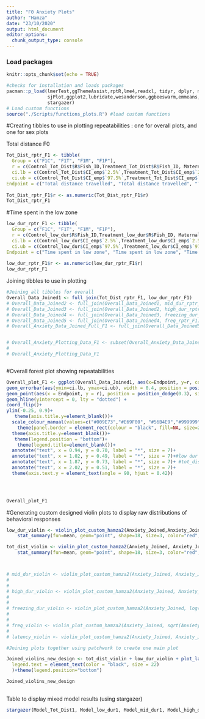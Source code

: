 ```yaml
---
title: "F0 Anxiety Plots"
author: "Hamza"
date: "23/10/2020"
output: html_document
editor_options: 
  chunk_output_type: console
---
```


### Load packages
```r
knitr::opts_chunk$set(echo = TRUE)

#checks for installation and loads packages
pacman::p_load(lmerTest,ggThemeAssist,rptR,lme4,readxl, tidyr, dplyr, magrittr, lubridate, stringr, purrr,
               sjPlot,ggplot2,lubridate,wesanderson,ggbeeswarm,emmeans,patchwork,viridis,nlme,Rmisc,ggpubr,
               stargazer)
# Load custom functions
source("./Scripts/functions_plots.R") #load custom functions
```


#Creating tibbles to use in plotting repeatabilities : one for overall plots, and one for sex plots

Total distance F0
```r
Tot_Dist_rptr_F1 <- tibble(
  Group = c("F1C", "F1T", "F1M", "F1P"),
  r = c(Control_Tot_Dist$R$Fish_ID,Treatment_Tot_Dist$R$Fish_ID, Maternal_Tot_Dist$R$Fish_ID, Paternal_Tot_Dist$R$Fish_ID),
  ci.lb = c(Control_Tot_Dist$CI_emp$`2.5%`,Treatment_Tot_Dist$CI_emp$`2.5%`,Maternal_Tot_Dist$CI_emp$`2.5%`,Paternal_Tot_Dist$CI_emp$`2.5%`),
  ci.ub = c(Control_Tot_Dist$CI_emp$`97.5%`,Treatment_Tot_Dist$CI_emp$`97.5%`, Maternal_Tot_Dist$CI_emp$`97.5%`,Paternal_Tot_Dist$CI_emp$`97.5%`),
Endpoint = c("Total distance travelled", "Total distance travelled", "Total distance travelled", "Total distance travelled"))
  
Tot_Dist_rptr_F1$r <- as.numeric(Tot_Dist_rptr_F1$r)
Tot_Dist_rptr_F1

```


#Time spent in the low zone 

```r
low_dur_rptr_F1 <- tibble(
  Group = c("F1C", "F1T", "F1M", "F1P"),
  r = c(Control_low_dur$R$Fish_ID,Treatment_low_dur$R$Fish_ID, Maternal_low_dur$R$Fish_ID, Paternal_low_dur$R$Fish_ID),
  ci.lb = c(Control_low_dur$CI_emp$`2.5%`,Treatment_low_dur$CI_emp$`2.5%`,Maternal_low_dur$CI_emp$`2.5%`,Paternal_low_dur$CI_emp$`2.5%`),
  ci.ub = c(Control_low_dur$CI_emp$`97.5%`,Treatment_low_dur$CI_emp$`97.5%`, Maternal_low_dur$CI_emp$`97.5%`,Paternal_low_dur$CI_emp$`97.5%`),
Endpoint = c("Time spent in low zone", "Time spent in low zone", "Time spent in low zone", "Time spent in low zone"))
  
low_dur_rptr_F1$r <- as.numeric(low_dur_rptr_F1$r)
low_dur_rptr_F1

```

<!-- Time spent in mid zone -->
<!-- ```{r, echo=FALSE} -->
<!-- mid_dur_rptr_F1 <- tibble( -->
<!--   Group = c("Control", "Treatment", "Maternal", "Paternal"), -->
<!--   r = c(Control_mid_dur$R$Fish_ID,Treatment_mid_dur$R$Fish_ID, Maternal_mid_dur$R$Fish_ID, Paternal_mid_dur$R$Fish_ID), -->
<!--   ci.lb = c(Control_mid_dur$CI_emp$`2.5%`,Treatment_mid_dur$CI_emp$`2.5%`,Maternal_mid_dur$CI_emp$`2.5%`,Paternal_mid_dur$CI_emp$`2.5%`), -->
<!--   ci.ub = c(Control_mid_dur$CI_emp$`97.5%`,Treatment_mid_dur$CI_emp$`97.5%`, Maternal_mid_dur$CI_emp$`97.5%`,Paternal_mid_dur$CI_emp$`97.5%`), -->
<!-- Endpoint = c("Mid Duration", "Mid Duration", "Mid Duration", "Mid Duration")) -->

<!-- mid_dur_rptr_F1$r <- as.numeric(mid_dur_rptr_F1$r) -->
<!-- mid_dur_rptr_F1 -->


<!-- ``` -->

<!-- Time spent in the high zone -->
<!-- ```{r, echo=FALSE} -->
<!-- high_dur_rptr_F1 <- tibble( -->
<!--   Group = c("Control", "Treatment", "Maternal", "Paternal"), -->
<!--   r = c(Control_high_dur$R$Fish_ID,Treatment_high_dur$R$Fish_ID, Maternal_high_dur$R$Fish_ID, Paternal_high_dur$R$Fish_ID), -->
<!--   ci.lb = c(Control_high_dur$CI_emp$`2.5%`,Treatment_high_dur$CI_emp$`2.5%`,Maternal_high_dur$CI_emp$`2.5%`,Paternal_high_dur$CI_emp$`2.5%`), -->
<!--   ci.ub = c(Control_high_dur$CI_emp$`97.5%`,Treatment_high_dur$CI_emp$`97.5%`, Maternal_high_dur$CI_emp$`97.5%`,Paternal_high_dur$CI_emp$`97.5%`), -->
<!-- Endpoint = c("High Duration", "High Duration", "High Duration", "High Duration")) -->

<!-- high_dur_rptr_F1$r <- as.numeric(high_dur_rptr_F1$r) -->
<!-- high_dur_rptr_F1 -->


<!-- ``` -->


<!-- Freezing duration -->
<!-- ```{r, echo=FALSE} -->
<!-- freezing_dur_rptr_F1 <- tibble( -->
<!--   Group = c("Control", "Treatment", "Maternal", "Paternal"), -->
<!--   r = c(Control_freezing_dur$R$Fish_ID,Treatment_freezing_dur$R$Fish_ID, Maternal_freezing_dur$R$Fish_ID, Paternal_freezing_dur$R$Fish_ID), -->
<!--   ci.lb = c(Control_freezing_dur$CI_emp$`2.5%`,Treatment_freezing_dur$CI_emp$`2.5%`,Maternal_freezing_dur$CI_emp$`2.5%`,Paternal_freezing_dur$CI_emp$`2.5%`), -->
<!--   ci.ub = c(Control_freezing_dur$CI_emp$`97.5%`,Treatment_freezing_dur$CI_emp$`97.5%`, Maternal_freezing_dur$CI_emp$`97.5%`,Paternal_freezing_dur$CI_emp$`97.5%`), -->
<!-- Endpoint = c("Freezing Duration", "Freezing Duration", "Freezing Duration", "Freezing Duration")) -->

<!-- freezing_dur_rptr_F1$r <- as.numeric(freezing_dur_rptr_F1$r) -->
<!-- freezing_dur_rptr_F1 -->

<!-- ``` -->

<!-- Entries into high zone -->
<!-- ```{r} -->
<!-- freq_rptr_F1 <- tibble( -->
<!--   Group = c("Control", "Treatment", "Maternal", "Paternal"), -->
<!--   r = c(Control_freq$R$Fish_ID,Treatment_freq$R$Fish_ID, Maternal_freq$R$Fish_ID, Paternal_freq$R$Fish_ID), -->
<!--   ci.lb = c(Control_freq$CI_emp$`2.5%`,Treatment_freq$CI_emp$`2.5%`,Maternal_freq$CI_emp$`2.5%`,Paternal_freq$CI_emp$`2.5%`), -->
<!--   ci.ub = c(Control_freq$CI_emp$`97.5%`,Treatment_freq$CI_emp$`97.5%`, Maternal_freq$CI_emp$`97.5%`,Paternal_freq$CI_emp$`97.5%`), -->
<!-- Endpoint = c("Entries into High Zone", "Entries into High Zone", "Entries into High Zone", "Entries into High Zone")) -->

<!-- freq_rptr_F1$r <- as.numeric(freq_rptr_F1$r) -->
<!-- freq_rptr_F1 -->


<!-- ``` -->


<!-- Latency to high -->
<!-- ```{r} -->
<!-- latency_rptr_F1 <- tibble( -->
<!--   Group = c("Control", "Treatment", "Maternal", "Paternal"), -->
<!--   r = c(Control_latency$R$Fish_ID,Treatment_latency$R$Fish_ID, Maternal_latency$R$Fish_ID, Paternal_latency$R$Fish_ID), -->
<!--   ci.lb = c(Control_latency$CI_emp$`2.5%`,Treatment_latency$CI_emp$`2.5%`,Maternal_latency$CI_emp$`2.5%`,Paternal_latency$CI_emp$`2.5%`), -->
<!--   ci.ub = c(Control_latency$CI_emp$`97.5%`,Treatment_latency$CI_emp$`97.5%`, Maternal_latency$CI_emp$`97.5%`,Paternal_latency$CI_emp$`97.5%`), -->
<!-- Endpoint = c("Latency to High Zone", "Latency to High Zone", "Latency to High Zone", "Latency to High Zone")) -->

<!-- latency_rptr_F1$r <- as.numeric(latency_rptr_F1$r) -->
<!-- latency_rptr_F1 -->

<!-- ``` -->

Joining tibbles to use in plotting 
```r

#Joining all tibbles for overall
Overall_Data_Joined1 <- full_join(Tot_Dist_rptr_F1, low_dur_rptr_F1)
# Overall_Data_Joined2 <- full_join(Overall_Data_Joined1, mid_dur_rptr_F1)
# Overall_Data_Joined3 <- full_join(Overall_Data_Joined2, high_dur_rptr_F1)
# Overall_Data_Joined4 <- full_join(Overall_Data_Joined3, freezing_dur_rptr_F1)
# Overall_Data_Joined5 <- full_join(Overall_Data_Joined4, freq_rptr_F1)
# Overall_Anxiety_Data_Joined_Full_F1 <- full_join(Overall_Data_Joined5, latency_rptr_F1)


# Overall_Anxiety_Plotting_Data_F1 <- subset(Overall_Anxiety_Data_Joined_Full_F1, Overall_Anxiety_Data_Joined_Full_F1$Group %in% c("Treatment","Control","Maternal", "Paternal"))
# 
# Overall_Anxiety_Plotting_Data_F1 



```

#Overall forest plot showing repeatabilities 
```r

Overall_plot_F1 <- ggplot(Overall_Data_Joined1, aes(x=Endpoint, y=r, colour=Group)) +
geom_errorbar(aes(ymin=ci.lb, ymax=ci.ub), width = 0.4, position = position_dodge(0.3), size=0.8) +
geom_point(aes(x = Endpoint, y = r), position = position_dodge(0.3), size=3)+
geom_hline(yintercept = 0, lty = "dotted") +
coord_flip()+
ylim(-0.25, 0.9)+
   theme(axis.title.y=element_blank())+
  scale_colour_manual(values=c("#009E73","#E69F00", "#56B4E9","#999999"))+
    theme(panel.border = element_rect(colour = "black", fill=NA, size=2),axis.ticks = element_line(size=2,color="black"),axis.ticks.length=unit(0.2,"cm"))+      font("xylab",size=15)+font("xy",size=15)+font("xy.text", size = 15) +
  theme(axis.title.y=element_blank())+
   theme(legend.position = "bottom")+
    theme(legend.title=element_blank())+
  annotate("text", x = 0.94, y = 0.70, label = "*", size = 7)+
  annotate("text", x = 1.02, y = 0.49, label = "*", size = 7)+#low dur
  annotate("text", x = 1.87, y = 0.73, label = "*", size = 7)+ #tot_dist
  annotate("text", x = 2.02, y = 0.51, label = "*", size = 7)+
  theme(axis.text.y = element_text(angle = 90, hjust = 0.42))

 


Overall_plot_F1

```

<!-- #Overall forest plot showing differences between males and female repeatabilities for behavioral parameters in control and treatment groups -->
<!-- ```{r} -->
<!-- Sex_New_plot <- -->
<!--   ggplot(Overall_Data_Joined_Final_sex_F1, -->
<!--          aes(x = Endpoint, y = r, colour = Condition)) + -->
<!--   geom_errorbar( -->
<!--     aes(ymin = ci.lb, ymax = ci.ub), -->
<!--     width = 0.4, -->
<!--     position = position_dodge(0.3), -->
<!--     size = 0.8 -->
<!--   ) + -->
<!--   geom_point(aes(x = Endpoint, y = r), -->
<!--              position = position_dodge(0.3), -->
<!--              size = 3) + -->
<!--   geom_hline(yintercept = 0, lty = "dotted") + -->
<!--   coord_flip() + -->
<!--   ylim(-0.4, 0.9) + -->
<!--   facet_grid( ~ Tank) + -->
<!--   theme(axis.title.y = element_blank()) + -->
<!--   scale_colour_manual(values=c("#74D055FF", "#1F968BFF","#440154FF", "39568CFF"))+ -->
<!--     theme_classic()+ -->
<!--   theme( -->
<!--     panel.border = element_rect( -->
<!--       colour = "black", -->
<!--       fill = NA, -->
<!--       size = 2 -->
<!--     ), -->
<!--     axis.ticks = element_line(size = 2, color = "black"), -->
<!--     axis.ticks.length = unit(0.2, "cm") -->
<!--   ) +      font("xylab", size = 15) + font("xy", size = 15) + font("xy.text", size = 15) + -->
<!--   theme(axis.title.y = element_blank()) + -->
<!--   theme(legend.position = "bottom") + -->
<!--   theme(legend.title = element_blank()) -->

<!-- Sex_New_plot -->


<!-- ``` -->

#Generating custom designed violin plots to display raw distributions of behavioral responses
```r


low_dur_violin <- violin_plot_custom_hamza2(Anxiety_Joined,Anxiety_Joined$low_dur,"B) Time spent in low zone", "Seconds")+theme(axis.text.x=element_blank(),axis.ticks = element_blank())+
    stat_summary(fun=mean, geom="point", shape=18, size=3, color="red", fill="red")

tot_dist_violin <- violin_plot_custom_hamza2(Anxiety_Joined, Anxiety_Joined$tot_dist, "A) Total distance travelled", "Distance (cm)")+theme(axis.text.x=element_blank(),axis.ticks = element_blank())+
    stat_summary(fun=mean, geom="point", shape=18, size=3, color="red", fill="red")



# mid_dur_violin <- violin_plot_custom_hamza2(Anxiety_Joined, Anxiety_Joined$mid_dur, "Time spent in mid zone", "Seconds")+theme(axis.text.x=element_blank(),axis.ticks = element_blank())
# 
# 
# high_dur_violin <- violin_plot_custom_hamza2(Anxiety_Joined, Anxiety_Joined$high_dur, "Time spent in high zone", "Seconds")+theme(axis.text.x=element_blank(),axis.ticks = element_blank())
# 
# 
# freezing_dur_violin <- violin_plot_custom_hamza2(Anxiety_Joined, log(Anxiety_Joined$freezing_dur+1), "Time spent freezing", "Seconds")+theme(axis.text.x=element_blank(),axis.ticks = element_blank())
# 
# 
# freq_violin <- violin_plot_custom_hamza2(Anxiety_Joined, sqrt(Anxiety_Joined$freq_high), "Frequency of visits to high zone", "Visits")+theme(axis.text.x=element_blank(),axis.ticks = element_blank())
# 
# latency_violin <- violin_plot_custom_hamza2(Anxiety_Joined, Anxiety_Joined$latency_high, "Latency to the high zone", "Seconds")+theme(axis.text.x=element_blank(),axis.ticks = element_blank())

#Joining plots together using patchwork to create one main plot

Joined_violins_new_design <- tot_dist_violin + low_dur_violin + plot_layout(ncol =1, nrow=2)+ theme(legend.position = c(1.5,0.4))+ theme(
  legend.text = element_text(color = "black", size = 22)
  )+theme(legend.position="bottom")

Joined_violins_new_design
  

```

<!-- #Obtaining individual means and plotting them (tank only) -->
<!-- ```{r} -->
<!-- #Total distance -->

<!-- individual_means_tot_dist_tank <- Anxiety_Joined %>% -->
<!--     group_by(Fish_ID, Group) %>% -->
<!--     dplyr::summarize(Mean = mean(tot_dist, na.rm=TRUE)) -->

<!-- individual_means_tot_dist_tank -->

<!-- indiv_tot_dist_tank <-ggplot(individual_means_tot_dist_tank, aes(Group, Mean, fill=Group)) +  -->
<!--    geom_violin(alpha = 0.1, draw_quantiles = c(0.25, 0.5, 0.75)) +  -->
<!--   geom_jitter(width = 0.2, height = 0, alpha = 0.2) + -->
<!--     theme_classic()+ -->
<!--   scale_fill_manual(values = wes_palette("FantasticFox1", n = 2))+ -->
<!--   theme(axis.ticks.x=element_blank(), -->
<!--        axis.title.x=element_blank())+ -->
<!--   labs(y="Mean distance (cm)")+ -->
<!--    labs(title = "Total distance travelled")+ -->
<!--   theme(legend.position="none") -->

<!-- indiv_tot_dist_tank -->


<!-- #Low Zone -->
<!-- individual_means_low_dur_tank <- Anxiety_Joined %>% -->
<!--     group_by(Fish_ID, Group) %>% -->
<!--     dplyr::summarize(Mean = mean(low_dur, na.rm=TRUE)) -->


<!-- indiv_low_dur_tank <-ggplot(individual_means_low_dur_tank, aes(Group, Mean, fill=Group)) +  -->
<!--    geom_violin(alpha = 0.1, draw_quantiles = c(0.25, 0.5, 0.75)) +  -->
<!--   geom_jitter(width = 0.2, height = 0, alpha = 0.2) + -->
<!--     theme_classic()+ -->
<!--   scale_fill_manual(values = wes_palette("FantasticFox1", n = 2))+ -->
<!--   theme(axis.ticks.x=element_blank(), -->
<!--        axis.title.x=element_blank())+ -->
<!--   labs(y="Mean seconds")+ -->
<!--    labs(title = "Time spent in low zone")+ -->
<!--      theme(legend.position="none") -->

<!-- indiv_low_dur_tank -->

<!-- #Mid Zone -->
<!-- individual_means_mid_dur_tank <- Anxiety_Joined %>% -->
<!--     group_by(Fish_ID, Group) %>% -->
<!--     dplyr::summarize(Mean = mean(mid_dur, na.rm=TRUE)) -->


<!-- indiv_mid_dur_tank <-ggplot(individual_means_mid_dur_tank, aes(Group, Mean, fill=Group)) +  -->
<!--    geom_violin(alpha = 0.1, draw_quantiles = c(0.25, 0.5, 0.75)) +  -->
<!--   geom_jitter(width = 0.2, height = 0, alpha = 0.2) + -->

<!--     theme_classic()+ -->
<!--   scale_fill_manual(values = wes_palette("FantasticFox1", n = 2))+ -->
<!--   theme(axis.ticks.x=element_blank(), -->
<!--        axis.title.x=element_blank())+ -->
<!--   labs(y="Mean seconds")+ -->
<!--    labs(title = "Time spent in mid zone")+ -->
<!--      theme(legend.position="none") -->

<!-- indiv_mid_dur_tank -->


<!-- #High Zone -->
<!-- individual_means_high_dur_tank <- Anxiety_Joined %>% -->
<!--     group_by(Fish_ID, Group) %>% -->
<!--     dplyr::summarize(Mean = mean(high_dur, na.rm=TRUE)) -->

<!-- indiv_high_dur_tank <-ggplot(individual_means_high_dur_tank, aes(Group, Mean, fill=Group)) +  -->
<!--    geom_violin(alpha = 0.1, draw_quantiles = c(0.25, 0.5, 0.75)) +  -->
<!--   geom_jitter(width = 0.2, height = 0, alpha = 0.2) + -->

<!--     theme_classic()+ -->
<!--   scale_fill_manual(values = wes_palette("FantasticFox1", n = 2))+ -->
<!--   theme(axis.ticks.x=element_blank(), -->
<!--        axis.title.x=element_blank())+ -->
<!--   labs(y="Mean seconds")+ -->
<!--    labs(title = "Time spent in high zone")+ -->
<!--      theme(legend.position="none") -->

<!-- indiv_high_dur_tank -->

<!-- #Freezing -->
<!-- individual_means_freezing_dur_tank <- Anxiety_Joined %>% -->
<!--     group_by(Fish_ID, Group) %>% -->
<!--     dplyr::summarize(Mean = mean(freezing_dur, na.rm=TRUE)) -->

<!-- indiv_freezing_dur_tank <-ggplot(individual_means_freezing_dur_tank, aes(Group, Mean, fill=Group)) +  -->
<!--    geom_violin(alpha = 0.1, draw_quantiles = c(0.25, 0.5, 0.75)) +  -->
<!--   geom_jitter(width = 0.2, height = 0, alpha = 0.2) + -->

<!--     theme_classic()+ -->
<!--   scale_fill_manual(values = wes_palette("FantasticFox1", n = 2))+ -->
<!--   theme(axis.ticks.x=element_blank(), -->
<!--        axis.title.x=element_blank())+ -->
<!--   labs(y="Mean seconds")+ -->
<!--    labs(title = "Time spent freezing")+ -->
<!--      theme(legend.position="none") -->

<!-- indiv_freezing_dur_tank -->


<!-- #Latency high -->


<!-- individual_means_latency_high_tank <- Anxiety_Joined %>% -->
<!--     group_by(Fish_ID, Group) %>% -->
<!--     dplyr::summarize(Mean = mean(latency_high, na.rm=TRUE)) -->


<!-- indiv_latency_high_tank <-ggplot(individual_means_latency_high_tank, aes(Group, Mean, fill=Group)) +  -->
<!--    geom_violin(alpha = 0.1, draw_quantiles = c(0.25, 0.5, 0.75)) +  -->
<!--   geom_jitter(width = 0.2, height = 0, alpha = 0.2) + -->

<!--     theme_classic()+ -->
<!--   scale_fill_manual(values = wes_palette("FantasticFox1", n = 2))+ -->
<!--   theme(axis.ticks.x=element_blank(), -->
<!--        axis.title.x=element_blank())+ -->
<!--   labs(y="Mean latency (seconds)")+ -->
<!--    labs(title = "Latency to high zone")+ -->
<!--      theme(legend.position="none") -->

<!-- indiv_latency_high_tank -->

<!-- #Entries to high -->
<!-- individual_means_entries_tank <- Anxiety_Joined %>% -->
<!--     group_by(Fish_ID, Group) %>% -->
<!--     dplyr::summarize(Mean = mean(freq_high, na.rm=TRUE)) -->

<!-- indiv_entries_tank <-ggplot(individual_means_entries_tank, aes(Group, Mean, fill=Group)) +  -->
<!--    geom_violin(alpha = 0.1, draw_quantiles = c(0.25, 0.5, 0.75)) +  -->
<!--   geom_jitter(width = 0.2, height = 0, alpha = 0.2) + -->

<!--     theme_classic()+ -->
<!--   scale_fill_manual(values = wes_palette("FantasticFox1", n = 2))+ -->
<!--   theme(axis.ticks.x=element_blank(), -->
<!--        axis.title.x=element_blank())+ -->
<!--   labs(y="Mean entries")+ -->
<!--    labs(title = "Entries into high zone")+ -->
<!--     theme(legend.position="none") -->

<!-- indiv_entries_tank -->


<!-- #Joining plots -->


<!-- Joined_violins_indiv_tank <- indiv_tot_dist_tank + indiv_low_dur_tank + indiv_mid_dur_tank + indiv_high_dur_tank + indiv_freezing_dur_tank + indiv_latency_high_tank+indiv_entries_tank + plot_layout(ncol = 2, nrow=4) -->

<!-- Joined_violins_indiv_tank -->
<!-- ``` -->

<!-- #Obtaining individual means and plotting them (sex and tank) -->
<!-- ```{r} -->



<!-- #Total distance -->

<!-- individual_means_tot_dist <- Anxiety_Joined %>% -->
<!--     group_by(Fish_ID, Sex, Group) %>% -->
<!--     dplyr::summarize(Mean = mean(tot_dist, na.rm=TRUE)) -->

<!-- individual_means_tot_dist -->

<!-- indiv_tot_dist <-ggplot(individual_means_tot_dist, aes(Sex, Mean, fill=Sex)) +  -->
<!--    geom_violin(alpha = 0.1, draw_quantiles = c(0.25, 0.5, 0.75)) +  -->
<!--   geom_jitter(width = 0.2, height = 0, alpha = 0.2) + -->
<!--     scale_x_discrete(labels=c("female" = "Female", "male" = "Male"))+ -->
<!--     theme_classic()+ -->
<!--    facet_grid(~Group)+ -->
<!--   theme(axis.ticks.x=element_blank(), -->
<!--        axis.title.x=element_blank())+ -->
<!--   labs(y="Mean distance (cm)")+ -->
<!--   labs(title = "Total distance travelled")+ -->
<!--      theme(legend.position="none") -->

<!-- indiv_tot_dist -->



<!-- #Low Zone -->
<!-- individual_means_low <- Anxiety_Joined %>% -->
<!--     group_by(Fish_ID, Sex, Group) %>% -->
<!--     dplyr::summarize(Mean = mean(low_dur, na.rm=TRUE)) -->

<!-- indiv_low <-ggplot(individual_means_low, aes(Sex, Mean, fill=Sex)) +  -->
<!--    geom_violin(alpha = 0.1, draw_quantiles = c(0.25, 0.5, 0.75)) +  -->
<!--   geom_jitter(width = 0.2, height = 0, alpha = 0.2) + -->
<!--    theme(legend.position="none")+ -->
<!--     scale_x_discrete(labels=c("female" = "Female", "male" = "Male"))+ -->
<!--    theme_classic()+ -->
<!--    facet_grid(~Group)+ -->
<!--   theme(axis.ticks.x=element_blank(), -->
<!--        axis.title.x=element_blank())+ -->
<!--   labs(y="Mean seconds")+ -->
<!--   labs(title = "Time spent in low zone")+ -->
<!--      theme(legend.position="none") -->


<!-- #Mid Zone -->
<!-- individual_means_mid <- Anxiety_Joined %>% -->
<!--     group_by(Fish_ID, Sex, Group) %>% -->
<!--     dplyr::summarize(Mean = mean(mid_dur, na.rm=TRUE)) -->

<!-- indiv_mid <-ggplot(individual_means_mid, aes(Sex, Mean, fill=Sex)) +  -->
<!--    geom_violin(alpha = 0.1, draw_quantiles = c(0.25, 0.5, 0.75)) +  -->
<!--   geom_jitter(width = 0.2, height = 0, alpha = 0.2) + -->
<!--    theme(legend.position="none")+ -->
<!--     scale_x_discrete(labels=c("female" = "Female", "male" = "Male"))+ -->
<!--    theme_classic()+ -->
<!--    facet_grid(~Group)+ -->
<!--   theme(axis.ticks.x=element_blank(), -->
<!--        axis.title.x=element_blank())+ -->
<!--   labs(y="Mean seconds")+ -->
<!--   labs(title = "Time spent in mid zone")+ -->
<!--      theme(legend.position="none") -->


<!-- #High Zone -->
<!-- individual_means_high <- Anxiety_Joined %>% -->
<!--     group_by(Fish_ID, Sex, Group) %>% -->
<!--     dplyr::summarize(Mean = mean(high_dur, na.rm=TRUE)) -->

<!-- indiv_high <-ggplot(individual_means_high, aes(Sex, Mean, fill=Sex)) + -->
<!--    geom_violin(alpha = 0.1, draw_quantiles = c(0.25, 0.5, 0.75)) +  -->
<!--   geom_jitter(width = 0.2, height = 0, alpha = 0.2) + -->

<!--     scale_x_discrete(labels=c("female" = "Female", "male" = "Male"))+ -->
<!--   theme_classic()+ -->
<!--    facet_grid(~Group)+ -->
<!--   theme(axis.ticks.x=element_blank(), -->
<!--        axis.title.x=element_blank())+ -->
<!--   labs(y="Mean seconds")+ -->
<!--   labs(title = "Time spent in high zone")+ -->
<!--      theme(legend.position="none") -->



<!-- #Freezing -->
<!-- individual_means_freezing <- Anxiety_Joined %>% -->
<!--     group_by(Fish_ID, Sex, Group) %>% -->
<!--     dplyr::summarize(Mean = mean(freezing_dur, na.rm=TRUE)) -->

<!-- indiv_freezing <-ggplot(individual_means_freezing, aes(Sex, log(Mean)+1, fill=Sex)) +  -->
<!--    geom_violin(alpha = 0.1, draw_quantiles = c(0.25, 0.5, 0.75)) +  -->
<!--   geom_jitter(width = 0.2, height = 0, alpha = 0.2) + -->

<!--     scale_x_discrete(labels=c("female" = "Female", "male" = "Male"))+ -->
<!--     theme_classic()+ -->
<!--    facet_grid(~Group)+ -->
<!--   theme(axis.ticks.x=element_blank(), -->
<!--        axis.title.x=element_blank())+ -->
<!--   labs(y="Mean seconds")+ -->
<!--   labs(title = "Time spent freezing")+ -->
<!--      theme(legend.position="none") -->



<!-- #Latency to high -->

<!-- individual_means_latency <- Anxiety_Joined %>% -->
<!--     group_by(Fish_ID, Sex, Group) %>% -->
<!--     dplyr::summarize(Mean = mean(latency_high, na.rm=TRUE)) -->

<!-- indiv_latency <-ggplot(individual_means_freezing, aes(Sex, Mean, fill=Sex)) +  -->
<!--    geom_violin(alpha = 0.1, draw_quantiles = c(0.25, 0.5, 0.75)) +  -->
<!--   geom_jitter(width = 0.2, height = 0, alpha = 0.2) + -->

<!--     scale_x_discrete(labels=c("female" = "Female", "male" = "Male"))+ -->
<!--       theme_classic()+ -->
<!--    facet_grid(~Group)+ -->
<!--   theme(axis.ticks.x=element_blank(), -->
<!--        axis.title.x=element_blank())+ -->
<!--   labs(y="Mean latency")+ -->
<!--   labs(title = "Latency to high zone")+ -->
<!--      theme(legend.position="none") -->



<!-- #Entries to high -->
<!-- individual_means_entries <- Anxiety_Joined %>% -->
<!--     group_by(Fish_ID, Sex, Group) %>% -->
<!--     dplyr::summarize(Mean = mean(freq_high, na.rm=TRUE)) -->

<!-- indiv_freq <-ggplot(individual_means_entries, aes(Sex, Mean, fill=Sex)) +  -->
<!--    geom_violin(alpha = 0.1, draw_quantiles = c(0.25, 0.5, 0.75)) +  -->
<!--   geom_jitter(width = 0.2, height = 0, alpha = 0.2) + -->
<!--     scale_x_discrete(labels=c("female" = "Female", "male" = "Male"))+ -->
<!--      theme_classic()+ -->
<!--    facet_grid(~Group)+ -->
<!--   theme(axis.ticks.x=element_blank(), -->
<!--        axis.title.x=element_blank())+ -->
<!--   labs(y="Mean entries")+ -->
<!--   labs(title = "Entries into high zone")+ -->
<!--      theme(legend.position="none") -->

<!-- indiv_freq -->

<!-- #Joining plots -->

<!-- Joined_violins_indiv_sex_tank <- indiv_tot_dist + indiv_low + indiv_mid + indiv_high + indiv_freezing + indiv_latency+indiv_freq + plot_layout(ncol = 2, nrow=4) -->

<!-- Joined_violins_indiv_sex_tank -->


<!-- ``` -->

<!-- #Creating data frame for within individual and between individual variances -->

<!-- ```{r} -->
<!-- Overall_Data_Joined_Final_within_between <- subset(Overall_Anxiety_Data_Joined_Full_F0, Overall_Anxiety_Data_Joined_Full_F0$Group %in% c("Within-Individual Variance (Control Group)","Within-Individual Variance (Treatment Group)", "Between-Individual Variance (Control Group)", "Between-Individual Variance (Treatment Group)")) #Will be used for plotting within-and between individual variance -->

<!-- #Creating a new column -->
<!-- Overall_Data_Joined_Final_within_between$Tank <- c("Control","Control","Treatment", "Treatment","Control","Control","Treatment", "Treatment","Control","Control","Treatment", "Treatment","Control","Control","Treatment", "Treatment","Control","Control","Treatment", "Treatment","Control","Control","Treatment", "Treatment","Control","Control","Treatment", "Treatment") -->

<!-- #Renaming to plot within and between individual variances -->
<!-- Overall_Data_Joined_Final_within_between$Condition <- c("Between-Individual Variance", "Within-Individual Variance", "Between-Individual Variance", "Within-Individual Variance","Between-Individual Variance", "Within-Individual Variance", "Between-Individual Variance", "Within-Individual Variance","Between-Individual Variance", "Within-Individual Variance", "Between-Individual Variance", "Within-Individual Variance","Between-Individual Variance", "Within-Individual Variance", "Between-Individual Variance", "Within-Individual Variance","Between-Individual Variance", "Within-Individual Variance", "Between-Individual Variance", "Within-Individual Variance","Between-Individual Variance", "Within-Individual Variance", "Between-Individual Variance", "Within-Individual Variance","Between-Individual Variance", "Within-Individual Variance", "Between-Individual Variance", "Within-Individual Variance") -->


<!-- ``` -->

<!-- #Plot for within and between individual variance -->
<!-- ```{r} -->
<!-- Overall_New_plot_within_between <- ggplot(Overall_Data_Joined_Final_within_between, aes(x=Endpoint, y=r, colour=Tank)) + -->
<!-- geom_errorbar(aes(ymin=ci.lb, ymax=ci.ub), width = 0.4, position = position_dodge(0.3), size=0.8) + -->
<!-- geom_point(aes(x = Endpoint, y = r), position = position_dodge(0.3), size=3)+ -->
<!-- geom_hline(yintercept = 0, lty = "dotted") + -->
<!-- coord_flip()+ -->
<!-- ylim(0, 1.3)+ -->
<!--    theme(axis.title.y=element_blank())+ -->
<!--   theme_classic()+ -->
<!--     scale_color_manual(values=c("#DD8D29", "#E2D200"))+ -->
<!--     theme(panel.border = element_rect(colour = "black", fill=NA, size=2),axis.ticks = element_line(size=2,color="black"),axis.ticks.length=unit(0.2,"cm"))+      font("xylab",size=15)+font("xy",size=15)+font("xy.text", size = 15) + -->
<!--     theme(legend.position = "bottom")+ -->
<!--   theme(axis.title.y=element_blank())+ -->
<!--   facet_grid(~Condition)+ -->
<!--   labs(y = "Variance component")+ -->
<!--      theme(legend.title=element_blank()) -->



<!-- Overall_New_plot_within_between -->
<!-- ``` -->


Table to display mixed model results (using stargazer)
```r
stargazer(Model_Tot_Dist1, Model_low_dur1, Model_mid_dur1, Model_high_dur1, Model_freezing_dur1, Model_latency_high1, Model_freq_high1, omit.stat = c("bic","aic","ll"),  covariate.labels = c("Control", "Treatment", "Male"), align = TRUE, type= "html",dep.var.labels= c("Total distance travelled", "Time spent in low zone", "Time spent in mid zone", "Time spent in high zone", "Time spent freezing", "Latency to high zone", "Entries to high zone"),dep.var.caption= "Behavioral parameters",style="all", out = "Table.html")
```
